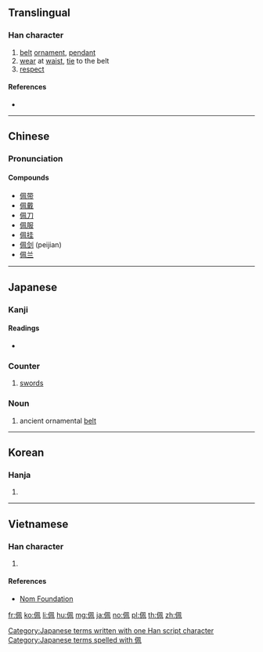 ==Translingual==
{{Han etyl}}

===Han character===
{{Han char|rn=9|rad=人|as=06|sn=8|four=27210|canj=OHNB|ids=⿰亻⿵几|⺇]][[帀]]}}

# [[belt]] [[ornament]], [[pendant]]
# [[wear]] at [[waist]], [[tie]] to the belt
# [[respect]]

====References====
* {{Han ref|kx=0100.040|dkj=00543|dj=0211.170|hdz=10150.070|uh=4F69|ud=20329|bh=A8D8|bd=43224}}

----

==Chinese==
{{zh-forms}}

===Pronunciation===
{{zh-pron
|m=pèi
|c=pui3
|h=pfs=phi
|mn=phoa̍h
|mc=y
|oc=y
|ma=
|cat=n,v
}}

====Compounds====
* [[佩带]]
* [[佩戴]]
* [[佩刀]]
* [[佩服]]
* [[佩挂]]
* [[佩剑]] (peijian)
* [[佩兰]]

----

==Japanese==

===Kanji===
{{ja-kanji|grade=|rs=人06}}

====Readings====
* {{ja-readings|on=[[はい]] (hai)|kun=[[おびだま]] (obidama), [[おびる]] (obiru)}}

===Counter===
{{ja-pos|はい|counter}}

# [[sword]]s

===Noun===
{{ja-noun|k|hira=はい|rom=hai}}

# ancient ornamental [[belt]]

[[Category:Japanese terms written with one Han script character]]
[[Category:Japanese terms spelled with 佩]]

----

==Korean==

===Hanja===
{{ko-hanja|hangeul=패|rv=pae|mr=p'ae}}

# {{defn|lang=ko|sort=人06}}

----

==Vietnamese==

===Han character===
{{vi-hantu|[[bội]]|rs=人06}}

# {{defn|lang=vi|sort=人06}}

====References====
* [http://nomfoundation.org/common/nom_details.php?codepoint=4f69&img=1 Nom Foundation]

[[fr:佩]]
[[ko:佩]]
[[li:佩]]
[[hu:佩]]
[[mg:佩]]
[[ja:佩]]
[[no:佩]]
[[pl:佩]]
[[th:佩]]
[[zh:佩]]